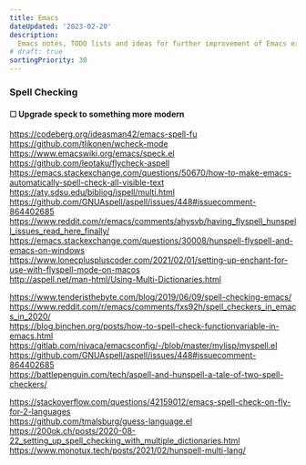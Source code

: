 ```yaml
---
title: Emacs
dateUpdated: '2023-02-20'
description:
  Emacs notes, TODO lists and ideas for further improvement of Emacs experience.
# draft: true
sortingPriority: 30
---
```


### Spell Checking

#### &#9744; Upgrade speck to something more modern

https://codeberg.org/ideasman42/emacs-spell-fu<br />
https://github.com/tlikonen/wcheck-mode<br />
https://www.emacswiki.org/emacs/speck.el<br />
https://github.com/leotaku/flycheck-aspell<br />
https://emacs.stackexchange.com/questions/50670/how-to-make-emacs-automatically-spell-check-all-visible-text<br />
https://aty.sdsu.edu/bibliog/ispell/multi.html<br />
https://github.com/GNUAspell/aspell/issues/448#issuecomment-864402685<br />
https://www.reddit.com/r/emacs/comments/ahysvb/having_flyspell_hunspell_issues_read_here_finally/<br />
https://emacs.stackexchange.com/questions/30008/hunspell-flyspell-and-emacs-on-windows<br />
https://www.lonecpluspluscoder.com/2021/02/01/setting-up-enchant-for-use-with-flyspell-mode-on-macos<br />
http://aspell.net/man-html/Using-Multi-Dictionaries.html

https://www.tenderisthebyte.com/blog/2019/06/09/spell-checking-emacs/<br />
https://www.reddit.com/r/emacs/comments/fxs92h/spell_checkers_in_emacs_in_2020/<br />
https://blog.binchen.org/posts/how-to-spell-check-functionvariable-in-emacs.html<br />
https://gitlab.com/nivaca/emacsconfig/-/blob/master/mylisp/myspell.el<br />
https://github.com/GNUAspell/aspell/issues/448#issuecomment-864402685<br />
https://battlepenguin.com/tech/aspell-and-hunspell-a-tale-of-two-spell-checkers/<br />

https://stackoverflow.com/questions/42159012/emacs-spell-check-on-fly-for-2-languages<br />
https://github.com/tmalsburg/guess-language.el
https://200ok.ch/posts/2020-08-22_setting_up_spell_checking_with_multiple_dictionaries.html
https://www.monotux.tech/posts/2021/02/hunspell-multi-lang/
